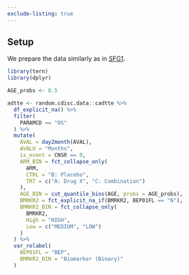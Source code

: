 ```yaml
---
exclude-listing: true
---
```


## Setup

We prepare the data similarly as in [SFG1](../../graphs/SFG1/sfg01.qmd).

```r
library(tern)
library(dplyr)

AGE_probs <- 0.5

adtte <- random.cdisc.data::cadtte %>%
  df_explicit_na() %>%
  filter(
    PARAMCD == "OS"
  ) %>%
  mutate(
    AVAL = day2month(AVAL),
    AVALU = "Months",
    is_event = CNSR == 0,
    ARM_BIN = fct_collapse_only(
      ARM,
      CTRL = "B: Placebo",
      TRT = c("A: Drug X", "C: Combination")
    ),
    AGE_BIN = cut_quantile_bins(AGE, probs = AGE_probs),
    BMRKR2 = fct_explicit_na_if(BMRKR2, BEP01FL == "N"),
    BMRKR2_BIN = fct_collapse_only(
      BMRKR2,
      High = "HIGH",
      Low = c("MEDIUM", "LOW")
    )
  ) %>%
  var_relabel(
    BEP01FL = "BEP",
    BMRKR2_BIN = "Biomarker (Binary)"
  )
```
